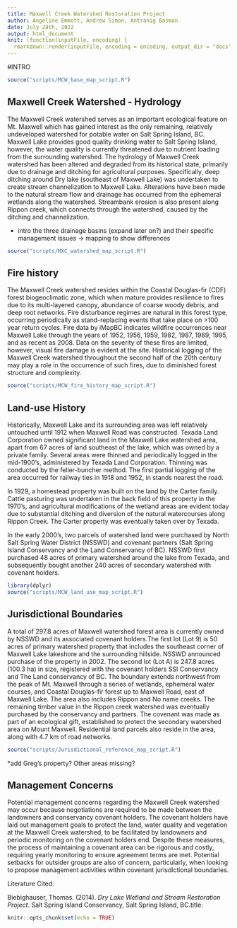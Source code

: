 ```yaml
---
title: Maxwell Creek Watershed Restoration Project
author: Angeline Emmott, Andrew Simon, Antranig Basman
date: July 28th, 2022
output: html_document
knit: (function(inputFile, encoding) {
  rmarkdown::render(inputFile, encoding = encoding, output_dir = "docs") })
---
```

#INTRO
```r
source("scripts/MCW_base_map_script.R")
```


## Maxwell Creek Watershed - Hydrology

The Maxwell Creek watershed serves as an important ecological feature on Mt. Maxwell which has gained interest as the only remaining, relatively undeveloped watershed for potable water on Salt Spring Island, BC. Maxwell Lake provides good quality drinking water to Salt Spring Island, however, the water quality is currently threatened due to nutrient loading from the surrounding watershed. The hydrology of Maxwell Creek watershed has been altered and degraded from its historical state, primarily due to drainage and ditching for agricultural purposes. Specifically, deep ditching around Dry lake (southeast of Maxwell Lake) was undertaken to create stream channelization to Maxwell Lake. Alterations have been made to the natural stream flow and drainage has occurred from the ephemeral wetlands along the watershed. Streambank erosion is also present along Rippon creek, which connects through the watershed, caused by the ditching and channelization.

-   intro the three drainage basins (expand later on?) and their specific management issues → mapping to show differences

<!-- Note that all three of these options are required in order to suppress spurious R output
 from the resulting markdown. echo suppresses actual R commands, message suppresses junk
 from standard R builtins, and results suppresses output from st_read which just dumps
 junk to its output -->
```r
source("scripts/MXC_watershed_map_script.R")
```


## Fire history

The Maxwell Creek watershed resides within the Coastal Douglas-fir (CDF) forest biogeoclimatic zone, which when mature provides resilience to fires due to its multi-layered canopy, abundance of coarse woody debris, and deep root networks. Fire disturbance regimes are natural in this forest type, occurring periodically as stand-replacing events that take place on \>100 year return cycles. Fire data by iMapBC indicates wildfire occurrences near Maxwell Lake through the years of 1952, 1956, 1959, 1982, 1987, 1989, 1995, and as recent as 2008. Data on the severity of these fires are limited, however, visual fire damage is evident at the site. Historical logging of the Maxwell Creek watershed throughout the second half of the 20th century may play a role in the occurrence of such fires, due to diminished forest structure and complexity.

```r
source("scripts/MCW_fire_history_map_script.R")
```

## Land-use History

Historically, Maxwell Lake and its surrounding area was left relatively untouched until 1912 when Maxwell Road was constructed. Texada Land Corporation owned significant land in the Maxwell Lake watershed area, apart from 67 acres of land southeast of the lake, which was owned by a private family. Several areas were thinned and periodically logged in the mid-1900's, administered by Texada Land Corporation. Thinning was conducted by the feller-buncher method. The first partial logging of the area occurred for railway ties in 1918 and 1952, in stands nearest the road.

In 1929, a homestead property was built on the land by the Carter family. Cattle pasturing was undertaken in the back field of this property in the 1970's, and agricultural modifications of the wetland areas are evident today due to substantial ditching and diversion of the natural watercourses along Rippon Creek. The Carter property was eventually taken over by Texada.

In the early 2000's, two parcels of watershed land were purchased by North Salt Spring Water District (NSSWD) and covenant partners (Salt Spring Island Conservancy and the Land Conservancy of BC). NSSWD first purchased 48 acres of primary watershed around the lake from Texada, and subsequently bought another 240 acres of secondary watershed with covenant holders.

```r
library(dplyr)
source("scripts/MCW_land_use_map_script.R")
```

## Jurisdictional Boundaries

A total of 297.8 acres of Maxwell watershed forest area is currently owned by NSSWD and its associated covenant holders.The first lot (Lot 9) is 50 acres of primary watershed property that includes the southeast corner of Maxwell Lake lakeshore and the surrounding hillside. NSSWD announced purchase of the property in 2002. The second lot (Lot A) is 247.8 acres (100.3 ha) in size, registered with the covenant holders SSI Conservancy and The Land conservancy of BC. The boundary extends northwest from the peak of Mt. Maxwell through a series of wetlands, ephemeral water courses, and Coastal Douglas-fir forest up to Maxwell Road, east of Maxwell Lake. The area also includes Rippon and No name creeks. The remaining timber value in the Rippon creek watershed was eventually purchased by the conservancy and partners. The covenant was made as part of an ecological gift, established to protect the secondary watershed area on Mount Maxwell. Residential land parcels also reside in the area, along with 4.7 km of road networks.

```r
source("scripts/Jurisdictional_reference_map_script.R")
```

\*add Greg's property? Other areas missing?

## Management Concerns

Potential management concerns regarding the Maxwell Creek watershed may occur because negotiations are required to be made between the landowners and conservancy covenant holders. The covenant holders have laid out management goals to protect the land, water quality and vegetation at the Maxwell Creek watershed, to be facilitated by landowners and periodic monitoring on the covenant holders end. Despite these measures, the process of maintaining a covenant area can be rigorous and costly, requiring yearly monitoring to ensure agreement terms are met. Potential setbacks for outsider groups are also of concern, particularly, when looking to propose management activities within covenant jurisdictional boundaries.

Literature Cited:

Biebighauser, Thomas. (2014). *Dry Lake Wetland and Stream Restoration Project*. Salt Spring Island Conservancy, Salt Spring Island, BC.title:

```r
knitr::opts_chunk$set(echo = TRUE)
```
